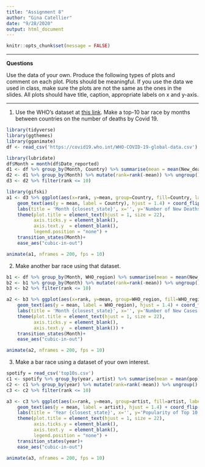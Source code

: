 ```yaml
---
title: "Assignment 8"
author: "Gina Catellier"
date: "9/28/2020"
output: html_document
---
```



```r
knitr::opts_chunk$set(message = FALSE)
```

-------

**Questions**

Use the data of your own.  Produce the following types of plots and comment on each plot. Plots should be meaningful. If you use the data we used in class, make sure the plots are not the same as the ones in the slides. All plots should have title, caption, appropriate labels on x and y-axis. 

-------

1. Use the WHO's dataset at [this link](https://covid19.who.int/WHO-COVID-19-global-data.csv). Make a top-10 bar race by months between countries on the number of deaths by Covid 19.

```r
library(tidyverse)
library(ggthemes)
library(gganimate)
df <- read_csv('https://covid19.who.int/WHO-COVID-19-global-data.csv')
```

```r
library(lubridate)
df$Month = month(df$Date_reported)
d1 <- df %>% group_by(Month, Country) %>% summarise(mean = mean(New_deaths))
d2 <- d1 %>% group_by(Month) %>% mutate(rank=rank(-mean)) %>% ungroup()
d3 <- d2 %>% filter(rank <= 10)
```

```r
library(gifski)
a1 <- d3 %>% ggplot(aes(x=rank, y=mean, group=Country, fill=Country, label=Country)) + geom_col()+
    geom_text(aes(y = mean, label = Country), hjust = 1.4) + coord_flip(clip = "off", expand = FALSE)     +scale_x_reverse()+
    labs(title = 'Month {closest_state}', x='', y='Number of New Deaths', fill='', caption = 'This graph shows the number of new deaths per country for each month.')+
    theme(plot.title = element_text(hjust = 1, size = 22),
          axis.ticks.y = element_blank(),
          axis.text.y  = element_blank(),
          legend.position = "none") + 
    transition_states(Month)+
    ease_aes("cubic-in-out")

animate(a1, nframes = 200, fps = 10)
```

2. Make another bar race using that dataset.  

```r
b1 <- df %>% group_by(Month, WHO_region) %>% summarise(mean = mean(New_cases))
b2 <- b1 %>% group_by(Month) %>% mutate(rank=rank(-mean)) %>% ungroup()
b3 <- b2 %>% filter(rank <= 10)
```

```r
a2 <- b3 %>% ggplot(aes(x=rank, y=mean, group=WHO_region, fill=WHO_region, label=WHO_region)) + geom_col()+
    geom_text(aes(y = mean, label = WHO_region), hjust = 1.4) + coord_flip(clip = "off", expand = FALSE)     +scale_x_reverse()+
    labs(title = 'Month {closest_state}', x='', y='Number of New Cases', fill='', caption = 'This graph shows the number of new cases per region for each month.')+
    theme(plot.title = element_text(hjust = 1, size = 22),
          axis.ticks.y = element_blank(),
          axis.text.y  = element_blank()) + 
    transition_states(Month)+
    ease_aes("cubic-in-out")

animate(a2, nframes = 200, fps = 10)
```


3. Make a bar race using a dataset of your own interest. 
```r
spotify = read_csv('top10s.csv')
c1 <- spotify %>% group_by(year, artist) %>% summarise(mean = mean(pop))
c2 <- c1 %>% group_by(year) %>% mutate(rank=rank(-mean)) %>% ungroup()
c3 <- c2 %>% filter(rank <= 10)
```
```r
a3 <- c3 %>% ggplot(aes(x=rank, y=mean, group=artist, fill=artist, label=artist)) + geom_col()+
    geom_text(aes(y = mean, label = artist), hjust = 1.4) + coord_flip(clip = "off", expand = FALSE)     +scale_x_reverse()+
    labs(title = 'Year {closest_state}', x='', y='Popularity of Top 10 Artists', fill='', caption ='This graph shows the top 10 most popular artists per year.')+
    theme(plot.title = element_text(hjust = 1, size = 22),
          axis.ticks.y = element_blank(),
          axis.text.y  = element_blank(),
          legend.position = "none") + 
    transition_states(year)+
    ease_aes("cubic-in-out")

animate(a3, nframes = 200, fps = 10)
```



